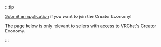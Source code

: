 :::tip

[Submit an application](https://www.surveymonkey.com/r/ce-creator) if you want to join the Creator Economy!

The page below is only relevant to sellers with access to VRChat's Creator Economy.

:::

